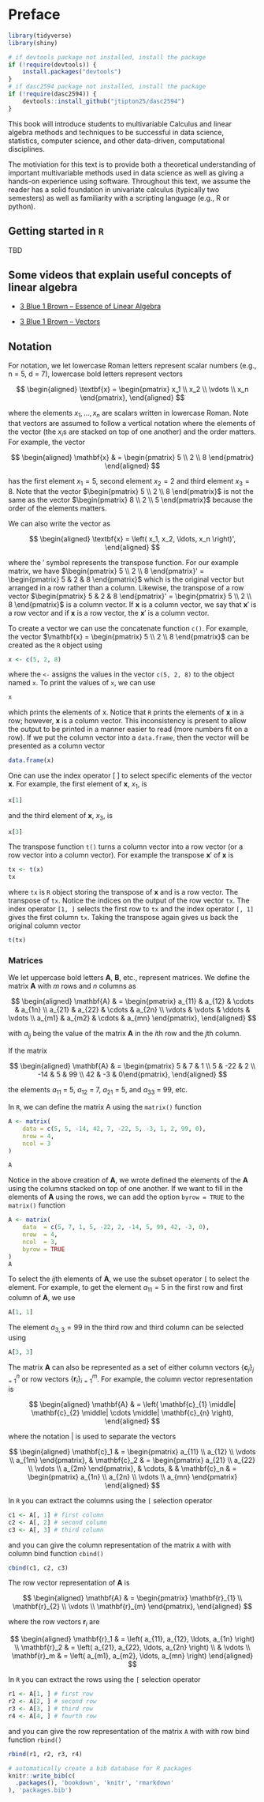 
<!-- ---  -->
<!-- title: "Multivariable Mathematics for Data Science" -->
<!-- author: "John Tipton" -->
<!-- date: | -->
<!--   | Created 1 January 2020 -->
<!--   | Last updated `r format(Sys.time(), '%d %B, %Y')` -->
<!-- documentclass: book -->
<!-- link-citations: yes -->
<!-- bibliography: -->
<!-- - book.bib -->
<!-- - packages.bib -->
<!-- site: bookdown::bookdown_site -->
<!-- biblio-style: apalike -->
<!-- description: This is a text for Multivariable Mathematics for Data Science.  -->
<!--   This text is used at the University of Arkansas for the course DASC 2594  -->
<!--   that exposes students to topics in linear algebra and vector calculus that -->
<!--   are needed for success in data science. As such, a large focus of the text -->
<!--   is on computation for these topics. -->
<!-- --- -->

# Preface

```r
library(tidyverse)
library(shiny)

# if devtools package not installed, install the package
if (!require(devtools)) {
    install.packages("devtools")
}
# if dasc2594 package not installed, install the package
if (!require(dasc2594)) {
    devtools::install_github("jtipton25/dasc2594")
}
```



This book will introduce students to multivariable Calculus and linear algebra methods and techniques to be successful in data science, statistics, computer science, and other data-driven, computational disciplines. 

The motiviation for this text is to provide both a theoretical understanding of important multivariable methods used in data science as well as giving a hands-on experience using software. Throughout this text, we assume the reader has a solid foundation in univariate calculus (typically two semesters) as well as familiarity with a scripting language (e.g., R or python).



## Getting started in `R`

TBD

## Some videos that explain useful concepts of linear algebra

- [3 Blue 1 Brown -- Essence of Linear Algebra](https://www.3blue1brown.com/lessons/eola-preview)

- [3 Blue 1 Brown -- Vectors](https://www.3blue1brown.com/lessons/vectors)




## Notation

For notation, we let lowercase Roman letters represent scalar numbers (e.g., n = 5, d = 7), lowercase bold letters represent vectors 

$$
\begin{aligned}
\textbf{x} = \begin{pmatrix}  x_1 \\ x_2 \\ \vdots \\ x_n \end{pmatrix},
\end{aligned}
$$

where the elements $x_1, \ldots, x_n$ are scalars written in lowercase Roman. Note that vectors are assumed to follow a vertical notation where the elements of the vector (the $x_i$s are stacked on top of one another) and the order matters. For example, the vector 

$$
\begin{aligned}
\mathbf{x} & = \begin{pmatrix} 5 \\ 2 \\ 8 \end{pmatrix}
\end{aligned}
$$

has the first element $x_1 = 5$, second element $x_2 = 2$ and third element $x_3 = 8$. Note that the vector $\begin{pmatrix}  5 \\ 2 \\ 8 \end{pmatrix}$ is not the same as the vector $\begin{pmatrix}  8 \\ 2 \\ 5 \end{pmatrix}$ because the order of the elements matters.

We can also write the vector as  

$$
\begin{aligned}
\textbf{x} = \left(  x_1, x_2, \ldots, x_n \right)',
\end{aligned}
$$

where the $'$ symbol represents the transpose function. For our example matrix, we have $\begin{pmatrix}  5 \\ 2 \\ 8 \end{pmatrix}' = \begin{pmatrix} 5 & 2 & 8 \end{pmatrix}$ which is the original vector but arranged in a row rather than a column. Likewise, the transpose of a row vector $\begin{pmatrix} 5 & 2 & 8 \end{pmatrix}' = \begin{pmatrix}  5 \\ 2 \\ 8 \end{pmatrix}$ is a column vector. If $\mathbf{x}$ is a column vector, we say that $\mathbf{x}'$ is a row vector and if $\mathbf{x}$ is a row vector, the $\mathbf{x}'$ is a column vector. 


To create a vector we can use the concatenate function `c()`. For example, the vector $\mathbf{x} = \begin{pmatrix}  5 \\ 2 \\ 8 \end{pmatrix}$ can be created as the `R` object using

```r
x <- c(5, 2, 8)
```

where the `<-` assigns the values in the vector `c(5, 2, 8)` to the object named `x`. To print the values of `x`, we can use

```r
x
```

which prints the elements of x. Notice that `R` prints the elements of $\mathbf{x}$ in a row; however, $\mathbf{x}$ is a column vector. This inconsistency is present to allow the output to be printed in a manner easier to read (more numbers fit on a row). If we put the column vector into a `data.frame`, then the vector will be presented as a column vector

```r
data.frame(x)
```

One can use the index operator $[\ ]$ to select specific elements of the vector $\mathbf{x}$. For example, the first element of $\mathbf{x}$, $x_1$, is

```r
x[1]
```

and the third element of $\mathbf{x}$, $x_3$, is

```r
x[3]
```

The transpose function `t()` turns a column vector into a row vector (or a row vector into a column vector). For example the transpose $\mathbf{x}'$ of $\mathbf{x}$ is 

```r
tx <- t(x)
tx
```

where `tx` is `R` object storing the transpose of $\mathbf{x}$ and is a row vector. The transpose of `tx`. Notice the indices on the output of the row vector `tx`. The index operator `[1, ]` selects the first row to `tx` and the index operator `[, 1]` gives the first column `tx`. Taking the transpose again gives us back the original column vector

```r
t(tx)
```

### Matrices

We let uppercase bold letters $\mathbf{A}$, $\mathbf{B}$, etc., represent matrices. We define the matrix $\mathbf{A}$ with $m$ rows and $n$ columns as

$$
\begin{aligned}
\mathbf{A} & = \begin{pmatrix} a_{11} & a_{12} & \cdots & a_{1n} \\
a_{21} & a_{22} & \cdots & a_{2n} \\
\vdots & \vdots & \ddots & \vdots \\
a_{m1} & a_{m2} & \cdots & a_{mn}
\end{pmatrix},
\end{aligned}
$$

with $a_{ij}$ being the value of the matrix $\mathbf{A}$ in the $i$th row and the $j$th column.

If the matrix 

$$
\begin{aligned}
\mathbf{A} & = \begin{pmatrix} 5 & 7 & 1 \\
5 & -22  & 2 \\
-14 & 5 & 99 \\
42 & -3 & 0\end{pmatrix},
\end{aligned}
$$

the elements $a_{11}$ = 5, $a_{12}$ = 7, $a_{21}$ = 5, and $a_{33}$ = 99, etc. 

In `R`, we can define the matrix A using the `matrix()` function

```r
A <- matrix(
    data = c(5, 5, -14, 42, 7, -22, 5, -3, 1, 2, 99, 0),
    nrow = 4,
    ncol = 3
)

A
```

Notice in the above creation of $\mathbf{A}$, we wrote defined the elements of the  $\mathbf{A}$ using the columns stacked on top of one another. If we want to fill in the elements of $\mathbf{A}$ using the rows, we can add the option `byrow = TRUE` to the `matrix()` function

```r
A <- matrix(
    data  = c(5, 7, 1, 5, -22, 2, -14, 5, 99, 42, -3, 0), 
    nrow  = 4,
    ncol  = 3,
    byrow = TRUE
)
A
```

To select the $ij$th elements of $\mathbf{A}$, we use the subset operator `[` to select the element. For example, to get the element $a_{11} = 5$ in the first row and first column of $\mathbf{A}$, we use

```r
A[1, 1]
```

The element $a_{3, 3} = 99$ in the third row and third column can be selected using

```r
A[3, 3]
```


The matrix $\mathbf{A}$ can also be represented as a set of either column vectors $\{\mathbf{c}_j \}_{j=1}^n$ or row vectors $\{\mathbf{r}_i \}_{i=1}^m$. For example, the column vector representation is


$$
\begin{aligned}
\mathbf{A} & = \left( \mathbf{c}_{1} \middle| \mathbf{c}_{2} \middle| \cdots \middle| \mathbf{c}_{n} \right),
\end{aligned}
$$

where the notation $|$ is used to separate the vectors

$$
\begin{aligned}
\mathbf{c}_1 & = \begin{pmatrix} a_{11} \\ a_{12} \\ \vdots \\ a_{1m}
\end{pmatrix},
& \mathbf{c}_2 & = \begin{pmatrix} a_{21} \\ a_{22} \\ \vdots \\ a_{2m}
\end{pmatrix}, 
& \cdots, &
& \mathbf{c}_n & = \begin{pmatrix} a_{1n} \\ a_{2n} \\ \vdots \\ a_{mn}
\end{pmatrix}
\end{aligned}
$$

In `R` you can extract the columns using the `[` selection operator

```r
c1 <- A[, 1] # first column
c2 <- A[, 2] # second column
c3 <- A[, 3] # third column
```

and you can give the column representation of the matrix `A` with with column bind function `cbind()`

```r
cbind(c1, c2, c3)
```

The row vector representation of $\mathbf{A}$ is 

$$
\begin{aligned}
\mathbf{A} & = \begin{pmatrix} \mathbf{r}_{1} \\ \mathbf{r}_{2} \\ \vdots \\ \mathbf{r}_{m} \end{pmatrix},
\end{aligned}
$$

where the row vectors $\mathbf{r}_i$ are

$$
\begin{aligned}
\mathbf{r}_1 & = \left( a_{11}, a_{12}, \ldots, a_{1n} \right) \\
\mathbf{r}_2 & = \left( a_{21}, a_{22}, \ldots, a_{2n} \right) \\
& \vdots \\
\mathbf{r}_m & = \left( a_{m1}, a_{m2}, \ldots, a_{mn} \right)
\end{aligned}
$$


In `R` you can extract the rows using the `[` selection operator

```r
r1 <- A[1, ] # first row
r2 <- A[2, ] # second row
r3 <- A[3, ] # third row
r4 <- A[4, ] # fourth row
```

and you can give the row representation of the matrix `A` with with row bind function `rbind()`

```r
rbind(r1, r2, r3, r4)
```




<!-- ## Outline -->

<!-- **Note: This is going to be revised and reformated throughout the class** -->

<!-- 1) Introduction to vectors and matrices and vector and matrix operations -->

<!-- 1) vector spaces and subspaces -->

<!-- 2) dot products, cross products, projections -->

<!-- 3) linear combinations, linear independence, bases, coordinate systems -->

<!-- 4) planes, surfaces, and lines in space -->

<!-- 5) linear transformations, matrix arithmetic, and matrix rank -->

<!-- 6) solving linear equations $\mathbf{A} \mathbf{x} = \mathbf{b}$ -->

<!-- 7) innner products, outer products, and norms -->

<!-- 8) projections - orthogonal projections and least squares -->

<!-- 9) matrix decompositoins: Eigen, Cholesky, principal components,  -->
<!-- singular value decomposition, pre-whitening -->

<!-- 10) matrix decompositoins: Eigen, Cholesky, principal components,  -->
<!-- singular value decomposition, pre-whitening -->

<!-- 11) limits, continuity, and partial derivatives -->

<!-- 12) chain rule, directional derivatives -->

<!-- 13) tangent planes, linear approximations, Taylor Series -->

<!-- 14) double/triple integrals, change of variables, Jacobian transformation -->

<!-- 15) double/triple integrals, change of variables, Jacobian transformation -->

```r
# automatically create a bib database for R packages
knitr::write_bib(c(
  .packages(), 'bookdown', 'knitr', 'rmarkdown'
), 'packages.bib')
```



<!-- Notes for revision -->
<!-- 1) Start with vector and matrix addition/multiplication properties. Show how to  -->
<!-- 2) Introduce how to solve a matrix equation with `solve()`. Notice that sometimes this works and sometimes this fails. Maybe we can understand why -->
<!-- 3) Introduce systems of equations and rref  -->
<!-- 4) Show how Gaussian-Jordan elimination can solve these equations using augmented matrices -->
<!-- 5) Introduce linear combinations, spans, linear independence -->
<!-- 6) Show how the concepts in 5) determine if a solution exists (invertibility) -->

